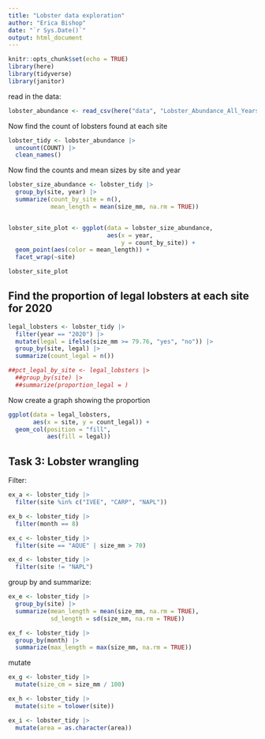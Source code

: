 ```yaml
---
title: "Lobster data exploration"
author: "Erica Bishop"
date: "`r Sys.Date()`"
output: html_document
---
```


```r
knitr::opts_chunk$set(echo = TRUE)
library(here)
library(tidyverse)
library(janitor)
```

read in the data:

```r

lobster_abundance <- read_csv(here("data", "Lobster_Abundance_All_Years_20210412.csv"), na = "-99999")

```

Now find the count of lobsters found at each site

```r

lobster_tidy <- lobster_abundance |> 
  uncount(COUNT) |> 
  clean_names()

```

Now find the counts and mean sizes by site and year

```r

lobster_size_abundance <- lobster_tidy |> 
  group_by(site, year) |> 
  summarize(count_by_site = n(),
            mean_length = mean(size_mm, na.rm = TRUE))


lobster_site_plot <- ggplot(data = lobster_size_abundance,
                            aes(x = year,
                                y = count_by_site)) +
  geom_point(aes(color = mean_length)) +
  facet_wrap(~site)

lobster_site_plot

```

## Find the proportion of legal lobsters at each site for 2020

```r

legal_lobsters <- lobster_tidy |> 
  filter(year == "2020") |> 
  mutate(legal = ifelse(size_mm >= 79.76, "yes", "no")) |> 
  group_by(site, legal) |>
  summarize(count_legal = n())

##pct_legal_by_site <- legal_lobsters |> 
  ##group_by(site) |> 
  ##summarize(proportion_legal = )


```

Now create a graph showing the proportion

```r

ggplot(data = legal_lobsters,
       aes(x = site, y = count_legal)) +
  geom_col(position = "fill",
           aes(fill = legal))


```


## Task 3: Lobster wrangling

Filter:

```r
ex_a <- lobster_tidy |> 
  filter(site %in% c("IVEE", "CARP", "NAPL"))

ex_b <- lobster_tidy |> 
  filter(month == 8)

ex_c <- lobster_tidy |> 
  filter(site == "AQUE" | size_mm > 70)

ex_d <- lobster_tidy |> 
  filter(site != "NAPL")


```

group by and summarize:

```r

ex_e <- lobster_tidy |> 
  group_by(site) |> 
  summarize(mean_length = mean(size_mm, na.rm = TRUE),
            sd_length = sd(size_mm, na.rm = TRUE))

ex_f <- lobster_tidy |> 
  group_by(month) |> 
  summarize(max_length = max(size_mm, na.rm = TRUE))

```

mutate

```r

ex_g <- lobster_tidy |> 
  mutate(size_cm = size_mm / 100)

ex_h <- lobster_tidy |> 
  mutate(site = tolower(site))

ex_i <- lobster_tidy |> 
  mutate(area = as.character(area))

```









